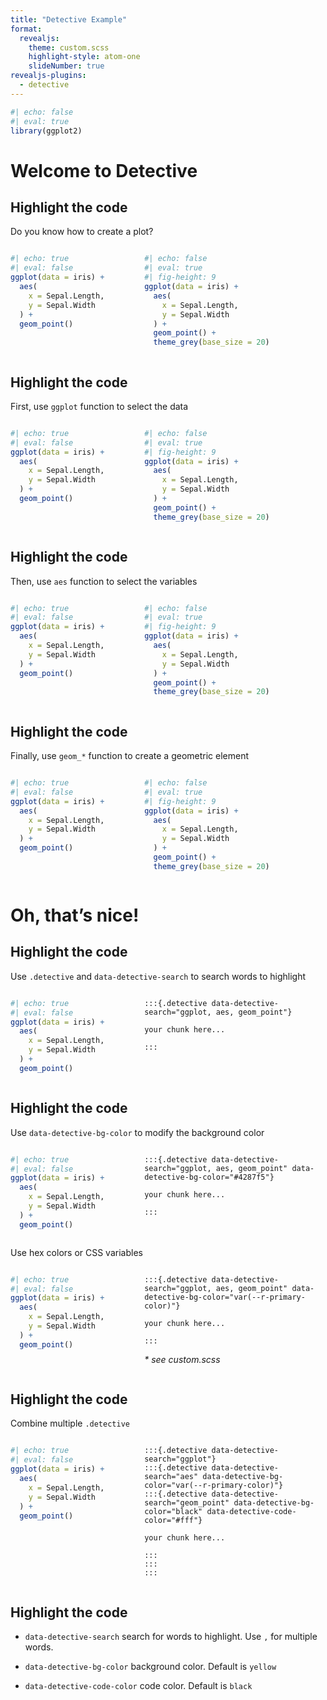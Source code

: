 ```yaml
---
title: "Detective Example"
format:
  revealjs:
    theme: custom.scss
    highlight-style: atom-one
    slideNumber: true
revealjs-plugins:
  - detective
---
```


```r
#| echo: false
#| eval: true
library(ggplot2)
```

# Welcome to Detective

## Highlight the code

Do you know how to create a plot?

:::: {.columns}
::: {.column width="40%"}
```r
#| echo: true
#| eval: false
ggplot(data = iris) +
  aes(
    x = Sepal.Length,
    y = Sepal.Width
  ) +
  geom_point()
```
:::

::: {.column width="60%"}
```r
#| echo: false
#| eval: true
#| fig-height: 9
ggplot(data = iris) +
  aes(
    x = Sepal.Length,
    y = Sepal.Width
  ) +
  geom_point() +
  theme_grey(base_size = 20)
```
:::
::::

## Highlight the code

First, use `ggplot` function to select the data

::::: {.columns}
:::: {.column width="40%"}
:::{.detective data-detective-search="ggplot"}
```r
#| echo: true
#| eval: false
ggplot(data = iris) +
  aes(
    x = Sepal.Length,
    y = Sepal.Width
  ) +
  geom_point()
```
:::
::::

:::: {.column width="60%"}
```r
#| echo: false
#| eval: true
#| fig-height: 9
ggplot(data = iris) +
  aes(
    x = Sepal.Length,
    y = Sepal.Width
  ) +
  geom_point() +
  theme_grey(base_size = 20)
```
::::
:::::


## Highlight the code

Then, use `aes` function to select the variables

::::: {.columns}
:::: {.column width="40%"}
:::{.detective data-detective-search="ggplot, aes"}
```r
#| echo: true
#| eval: false
ggplot(data = iris) +
  aes(
    x = Sepal.Length,
    y = Sepal.Width
  ) +
  geom_point()
```
:::
::::

:::: {.column width="60%"}
```r
#| echo: false
#| eval: true
#| fig-height: 9
ggplot(data = iris) +
  aes(
    x = Sepal.Length,
    y = Sepal.Width
  ) +
  geom_point() +
  theme_grey(base_size = 20)
```
::::
:::::

## Highlight the code

Finally, use `geom_*` function to create a geometric element

::::: {.columns}
:::: {.column width="40%"}
:::{.detective data-detective-search="ggplot, aes, geom_point"}
```r
#| echo: true
#| eval: false
ggplot(data = iris) +
  aes(
    x = Sepal.Length,
    y = Sepal.Width
  ) +
  geom_point()
```
:::
::::

:::: {.column width="60%"}
```r
#| echo: false
#| eval: true
#| fig-height: 9
ggplot(data = iris) +
  aes(
    x = Sepal.Length,
    y = Sepal.Width
  ) +
  geom_point() +
  theme_grey(base_size = 20)
```
::::
:::::

# Oh, that's nice!

## Highlight the code

Use `.detective` and `data-detective-search` to search words to highlight

::::: {.columns}
:::: {.column width="40%"}
:::{.detective data-detective-search="ggplot, aes, geom_point"}
```r
#| echo: true
#| eval: false
ggplot(data = iris) +
  aes(
    x = Sepal.Length,
    y = Sepal.Width
  ) +
  geom_point()
```
:::
::::

:::: {.column width="60%"}
```
:::{.detective data-detective-search="ggplot, aes, geom_point"}

your chunk here...

:::
```
::::
:::::

## Highlight the code

Use `data-detective-bg-color` to modify the background color

::::: {.columns}
:::: {.column width="40%"}
:::{.detective data-detective-search="ggplot, aes, geom_point" data-detective-bg-color="#4287f5"}
```r
#| echo: true
#| eval: false
ggplot(data = iris) +
  aes(
    x = Sepal.Length,
    y = Sepal.Width
  ) +
  geom_point()
```
:::
::::

:::: {.column width="60%"}
```
:::{.detective data-detective-search="ggplot, aes, geom_point" data-detective-bg-color="#4287f5"}

your chunk here...

:::
```
::::
:::::

:::::: {.fragment}
Use hex colors or CSS variables

::::: {.columns}
:::: {.column width="40%"}
:::{.detective data-detective-search="ggplot, aes, geom_point" data-detective-bg-color="var(--r-primary-color)"}
```r
#| echo: true
#| eval: false
ggplot(data = iris) +
  aes(
    x = Sepal.Length,
    y = Sepal.Width
  ) +
  geom_point()
```
:::
::::

:::: {.column width="60%"}
```
:::{.detective data-detective-search="ggplot, aes, geom_point" data-detective-bg-color="var(--r-primary-color)"}

your chunk here...

:::
```

_* see custom.scss_
::::
:::::
::::::

## Highlight the code

Combine multiple `.detective`

::::: {.columns}
:::: {.column width="40%"}
:::{.detective data-detective-search="ggplot"}
:::{.detective data-detective-search="aes" data-detective-bg-color="var(--r-primary-color)"}
:::{.detective data-detective-search="geom_point" data-detective-bg-color="black" data-detective-code-color="#fff"}
```r
#| echo: true
#| eval: false
ggplot(data = iris) +
  aes(
    x = Sepal.Length,
    y = Sepal.Width
  ) +
  geom_point()
```
:::
:::
:::
::::

:::: {.column width="60%"}
```
:::{.detective data-detective-search="ggplot"}
:::{.detective data-detective-search="aes" data-detective-bg-color="var(--r-primary-color)"}
:::{.detective data-detective-search="geom_point" data-detective-bg-color="black" data-detective-code-color="#fff"}

your chunk here...

:::
:::
:::
```
::::
:::::

## Highlight the code

- `data-detective-search` search for words to highlight. Use `,` for multiple words.

- `data-detective-bg-color` background color. Default is `yellow`

- `data-detective-code-color` code color. Default is `black`
